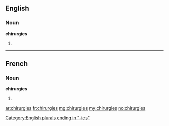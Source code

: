 ==English==

===Noun===
'''chirurgies'''

# {{plural of|chirurgy}}

[[Category:English plurals ending in "-ies"]]

----

==French==

===Noun===
'''chirurgies''' {{f}}

# {{plural of|chirurgie|lang=fr}}

[[ar:chirurgies]]
[[fr:chirurgies]]
[[mg:chirurgies]]
[[my:chirurgies]]
[[no:chirurgies]]